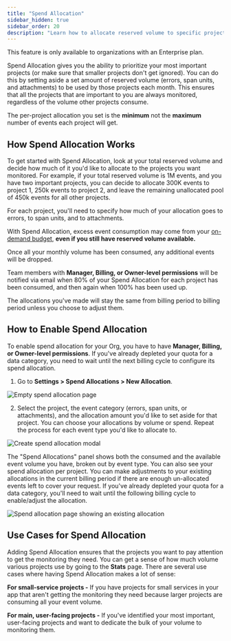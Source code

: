 ```yaml
---
title: "Spend Allocation"
sidebar_hidden: true
sidebar_order: 20
description: "Learn how to allocate reserved volume to specific projects so that the most important projects are always monitored."
---
```


<Note>

This feature is only available to organizations with an Enterprise plan.

</Note>

Spend Allocation gives you the ability to prioritize your most important projects (or make sure that smaller projects don't get ignored). You can do this by setting aside a set amount of reserved volume (errors, span units, and attachments) to be used by those projects each month. This ensures that all the projects that are important to you are always monitored, regardless of the volume other projects consume.

<Note>

The per-project allocation you set is the **minimum** not the **maximum** number of events each project will get.

</Note>

## How Spend Allocation Works

To get started with Spend Allocation, look at your total reserved volume and decide how much of it you'd like to allocate to the projects you want monitored. For example, if your total reserved volume is 1M events, and you have two important projects, you can decide to allocate 300K events to project 1, 250k events to project 2, and leave the remaining unallocated pool of 450k events for all other projects.

For each project, you'll need to specify how much of your allocation goes to errors, to span units, and to attachments.

<Note>

With Spend Allocation, excess event consumption may come from your [on-demand budget](/pricing/#on-demand-capacity), <b>even if you still have reserved volume available.</b>

</Note>

Once all your monthly volume has been consumed, any additional events will be dropped.

Team members with **Manager, Billing, or Owner-level permissions** will be notified via email when 80% of your Spend Allocation for each project has been consumed, and then again when 100% has been used up.

The allocations you've made will stay the same from billing period to billing period unless you choose to adjust them.

## How to Enable Spend Allocation

To enable spend allocation for your Org, you have to have **Manager, Billing, or Owner-level permissions**. If you've already depleted your quota for a data category, you need to wait until the next billing cycle to configure its spend allocation.

1. Go to **Settings > Spend Allocations > New Allocation**.

![Empty spend allocation page](./img/spend-allocation-empty.png)

2. Select the project, the event category (errors, span units, or attachments), and the allocation amount you'd like to set aside for that project. You can choose your allocations by volume or spend. Repeat the process for each event type you'd like to allocate to.

![Create spend allocation modal](./img/spend-allocation-creation.png)

The "Spend Allocations" panel shows both the consumed and the available event volume you have, broken out by event type. You can also see your spend allocation per project. You can make adjustments to your existing allocations in the current billing period if there are enough un-allocated events left to cover your request. If you've already depleted your quota for a data category, you'll need to wait until the following billing cycle to enable/adjust the allocation.

![Spend allocation page showing an existing allocation](./img/spend-allocation-populated.png)

## Use Cases for Spend Allocation

Adding Spend Allocation ensures that the projects you want to pay attention to get the monitoring they need. You can get a sense of how much volume various projects use by going to the **Stats** page. There are several use cases where having Spend Allocation makes a lot of sense:

**For small-service projects -** If you have projects for small services in your app that aren't getting the monitoring they need because larger projects are consuming all your event volume.

**For main, user-facing projects -** If you've identified your most important, user-facing projects and want to dedicate the bulk of your volume to monitoring them.

